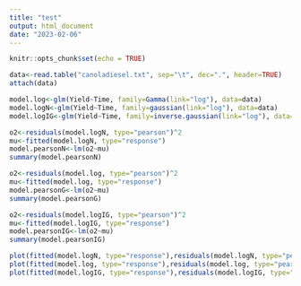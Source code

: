 ---
title: "test"
output: html_document
date: "2023-02-06"
---

```{r setup, include=FALSE}
knitr::opts_chunk$set(echo = TRUE)
```

```{r}

data<-read.table("canoladiesel.txt", sep="\t", dec=".", header=TRUE)
attach(data)

model.log<-glm(Yield~Time, family=Gamma(link="log"), data=data)
model.logN<-glm(Yield~Time, family=gaussian(link="log"), data=data)
model.logIG<-glm(Yield~Time, family=inverse.gaussian(link="log"), data=data)
```

```{r}
o2<-residuals(model.logN, type="pearson")^2
mu<-fitted(model.logN, type="response")
model.pearsonN<-lm(o2~mu)
summary(model.pearsonN)

o2<-residuals(model.log, type="pearson")^2
mu<-fitted(model.log, type="response")
model.pearsonG<-lm(o2~mu)
summary(model.pearsonG)

o2<-residuals(model.logIG, type="pearson")^2
mu<-fitted(model.logIG, type="response")
model.pearsonIG<-lm(o2~mu)
summary(model.pearsonIG)
```

```{r}
plot(fitted(model.logN, type="response"),residuals(model.logN, type="pearson"))
plot(fitted(model.log, type="response"),residuals(model.log, type="pearson"))
plot(fitted(model.logIG, type="response"),residuals(model.logIG, type="pearson"))
```


```{r}

```


```{r}

```



